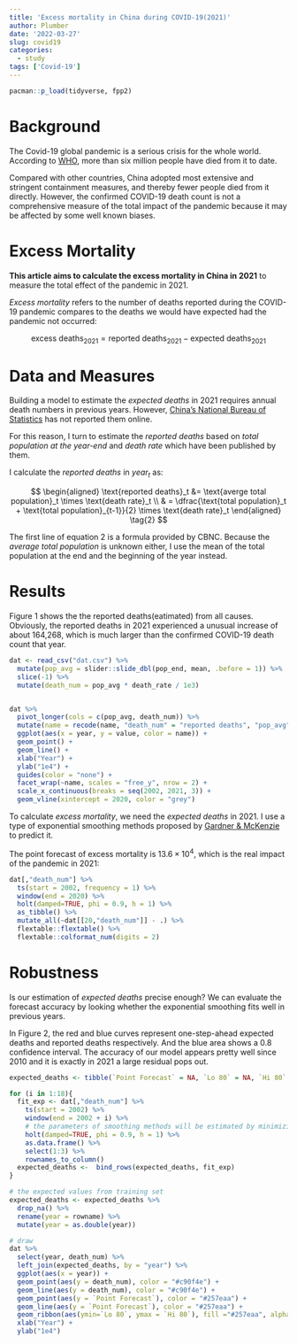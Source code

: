 ```yaml
---
title: 'Excess mortality in China during COVID-19(2021)'
author: Plumber
date: '2022-03-27'
slug: covid19
categories:
  - study
tags: ['Covid-19']
---
```


```r
pacman::p_load(tidyverse, fpp2)
```


# Background

The Covid-19 global pandemic is a serious crisis for the whole world. According to [WHO](https://covid19.who.int/), more than six million people have died from it to date. 

Compared with other countries, China adopted most extensive and stringent containment measures, and thereby fewer people died from it directly. However, the confirmed COVID-19 death count is not a comprehensive measure of the total impact of the pandemic because it may be affected by some well known biases.

# Excess Mortality

**This article aims to calculate the excess mortality in China in 2021** to measure the total effect of the pandemic in 2021.

*Excess mortality* refers to the number of deaths reported during the COVID-19 pandemic compares to the deaths we would have expected had the pandemic not occurred:

$$
\text{excess deaths}_{2021} = \text{reported deaths}_{2021} - \text{expected deaths}_{2021} \tag{1}
$$

# Data and Measures

Building a model to estimate the *expected deaths* in 2021 requires annual death numbers in previous years. However, [China's National Bureau of Statistics](https://data.stats.gov.cn/easyquery.htm?cn=C01) has not reported them online. 

For this reason, I turn to estimate the *reported deaths* based on *total population at the year-end* and *death rate* which have been published by them.

I calculate the *reported deaths* in $year_t$ as:

$$
\begin{aligned}
\text{reported deaths}_t &= \text{averge total population}_t \times \text{death rate}_t \\
& = \dfrac{\text{total population}_t + \text{total population}_{t-1}}{2} \times \text{death rate}_t
\end{aligned} \tag{2}
$$

The first line of equation 2 is a formula provided by CBNC. Because the *average total population* is unknown either, I use the mean of the total population at the end and the beginning of the year instead.

# Results

Figure 1 shows the the reported deaths(eatimated) from all causes. Obviously, the reported deaths in 2021 experienced a unusual increase of about 164,268, which is much larger than the confirmed COVID-19 death count that year.

```r
dat <- read_csv("dat.csv") %>%
  mutate(pop_avg = slider::slide_dbl(pop_end, mean, .before = 1)) %>%
  slice(-1) %>%
  mutate(death_num = pop_avg * death_rate / 1e3)


dat %>%
  pivot_longer(cols = c(pop_avg, death_num)) %>%
  mutate(name = recode(name, "death_num" = "reported deaths", "pop_avg" = "average total population")) %>%
  ggplot(aes(x = year, y = value, color = name)) + 
  geom_point() + 
  geom_line() + 
  xlab("Year") +
  ylab("1e4") +
  guides(color = "none") + 
  facet_wrap(~name, scales = "free_y", nrow = 2) + 
  scale_x_continuous(breaks = seq(2002, 2021, 3)) + 
  geom_vline(xintercept = 2020, color = "grey")
```

To calculate *excess mortality*, we need the *expected deaths* in 2021. I use a type of exponential smoothing methods proposed by [Gardner & McKenzie](https://pubsonline.informs.org/doi/abs/10.1287/mnsc.31.10.1237) to predict it.

The point forecast of excess mortality is $13.6 \times 10^4$, which is the real impact of the pandemic in 2021:

```r
dat[,"death_num"] %>%
  ts(start = 2002, frequency = 1) %>%
  window(end = 2020) %>%
  holt(damped=TRUE, phi = 0.9, h = 1) %>%
  as_tibble() %>%
  mutate_all(~dat[[20,"death_num"]] - .) %>%
  flextable::flextable() %>% 
  flextable::colformat_num(digits = 2) 
```

# Robustness

Is our estimation of *expected deaths* precise enough? We can evaluate the forecast accuracy by looking whether the exponential smoothing fits well in previous years.

In Figure 2, the red and blue curves represent one-step-ahead expected deaths and reported deaths respectively. And the blue area shows a 0.8 confidence interval. The accuracy of our model appears pretty well since 2010 and it is exactly in 2021 a large residual pops out.



```r
expected_deaths <- tibble(`Point Forecast` = NA, `Lo 80` = NA, `Hi 80` = NA)

for (i in 1:18){
  fit_exp <- dat[,"death_num"] %>%
    ts(start = 2002) %>%
    window(end = 2002 + i) %>%
    # the parameters of smoothing methods will be estimated by minimizing SSE
    holt(damped=TRUE, phi = 0.9, h = 1) %>%
    as.data.frame() %>%
    select(1:3) %>%
    rownames_to_column()
  expected_deaths <-  bind_rows(expected_deaths, fit_exp)
}

# the expected values from training set
expected_deaths <- expected_deaths %>%
  drop_na() %>%
  rename(year = rowname) %>%
  mutate(year = as.double(year))

# draw
dat %>%
  select(year, death_num) %>%
  left_join(expected_deaths, by = "year") %>%
  ggplot(aes(x = year)) +
  geom_point(aes(y = death_num), color = "#c90f4e") + 
  geom_line(aes(y = death_num), color = "#c90f4e") + 
  geom_point(aes(y = `Point Forecast`), color = "#257eaa") + 
  geom_line(aes(y = `Point Forecast`), color = "#257eaa") + 
  geom_ribbon(aes(ymin=`Lo 80`, ymax = `Hi 80`), fill ="#257eaa", alpha = .15) + 
  xlab("Year") +
  ylab("1e4")
```






